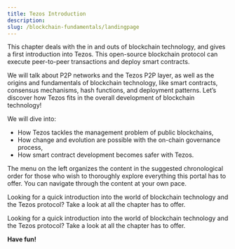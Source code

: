 ```yaml
---
title: Tezos Introduction
description: 
slug: /blockchain-fundamentals/landingpage
---
```




<OverviewBox title="Get a quick overview of Tezos & blockchain technology" imgSrc="/img/Communication.png" floating="true">

This chapter deals with the in and outs of blockchain technology, and gives a first introduction into Tezos. This open-source blockchain protocol can execute peer-to-peer transactions and deploy smart contracts.

We will talk about P2P networks and the Tezos P2P layer, as well as the origins and fundamentals of blockchain technology, like smart contracts, consensus mechanisms, hash functions, and deployment patterns. Let’s discover how Tezos fits in the overall development of blockchain technology!

We will dive into:
* How Tezos tackles the management problem of public blockchains,
* How change and evolution are possible with the on-chain governance process,
* How smart contract development becomes safer with Tezos.

</OverviewBox>


<HighlightBox type="info">

The menu on the left organizes the content in the suggested chronological order for those who wish to thoroughly explore everything this portal has to offer. You can navigate through the content at your own pace.

</HighlightBox>


Looking for a quick introduction into the world of blockchain technology and the Tezos protocol? Take a look at all the chapter has to offer. 


<OverviewBox title="In this chapter" imgSrc="/placeholder-image.png" floating="true">

Looking for a quick introduction into the world of blockchain technology and the Tezos protocol? Take a look at all the chapter has to offer. 
</OverviewBox>

<ActionCardWrapper>
<ActionCard href="/blockchain-fundamentals/introduction-1" text="A new way of distributed networks" desc="From the origins to Tezos as a P2P network"></ActionCard>
<ActionCard href="/blockchain-fundamentals/introduction-2" text="Tezos - A Blockchain Network" desc="A blockchain network with trusted execution on-chain"></ActionCard>
<ActionCard href="/blockchain-fundamentals/getting-1" text="Main Ideas Behind the Tezos Protocol - Managing Chains" desc="Tackling the management problem of public blockchains"></ActionCard>
<ActionCard href="/blockchain-fundamentals/getting-2" text="Main Ideas Behind the Tezos Protocol - Change and Evolution" desc="Implementing change without hard forks"></ActionCard>
</ActionCardWrapper>

**Have fun!**